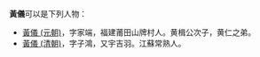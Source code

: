 '''黃儀'''可以是下列人物：
* [[黃儀_(元朝)|黃儀 (元朝)]]，字家端，福建莆田山牌村人。黄楫公次子，黄仁之弟。
* [[黃儀_(清朝)|黃儀 (清朝)]]，字子鴻，又宇吉羽。江蘇常熟人。

{{disambig|Y仪|cat=二字黄姓人名消歧义}}